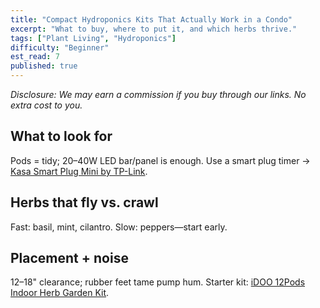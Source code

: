 ```yaml
---
title: "Compact Hydroponics Kits That Actually Work in a Condo"
excerpt: "What to buy, where to put it, and which herbs thrive."
tags: ["Plant Living", "Hydroponics"]
difficulty: "Beginner"
est_read: 7
published: true
---
```


_Disclosure: We may earn a commission if you buy through our links. No extra cost to you._

## What to look for

Pods = tidy; 20–40W LED bar/panel is enough. Use a smart plug timer → [Kasa Smart Plug Mini by TP-Link](/go/kasa-hs103p2).

## Herbs that fly vs. crawl

Fast: basil, mint, cilantro. Slow: peppers—start early.

## Placement + noise

12–18" clearance; rubber feet tame pump hum. Starter kit: [iDOO 12Pods Indoor Herb Garden Kit](/go/idoo-12-idig301).
